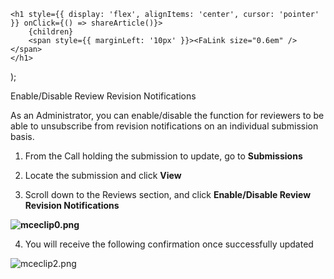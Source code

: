 

    <h1 style={{ display: 'flex', alignItems: 'center', cursor: 'pointer' }} onClick={() => shareArticle()}>
        {children} 
        <span style={{ marginLeft: '10px' }}><FaLink size="0.6em" /></span>
    </h1>
);

<ToastContainer />

<ClickableTitle>Enable/Disable Review Revision Notifications</ClickableTitle>




As an Administrator, you can enable/disable the function for reviewers to be able to unsubscribe from revision notifications on an individual submission basis.


1. From the Call holding the submission to update, go to **Submissions**


2. Locate the submission and click **View**


3. Scroll down to the Reviews section, and click **Enable/Disable Review Revision Notifications**


**![mceclip0.png](../../../resources/article-images/13581414477459-Enable-Disable-Review-Revision-Notifications_1.png)**


4. You will receive the following confirmation once successfully updated


![mceclip2.png](../../../resources/article-images/13581414477459-Enable-Disable-Review-Revision-Notifications_2.png)



